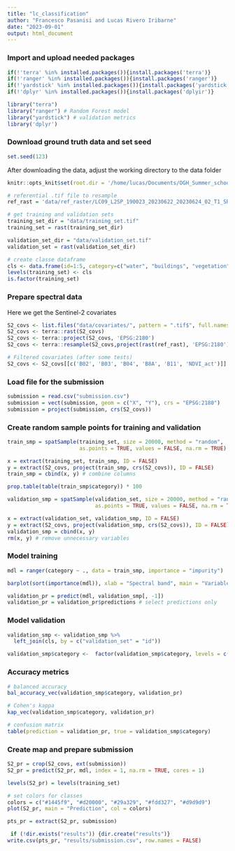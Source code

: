 ```yaml
---
title: "lc_classification"
author: "Francesco Pasanisi and Lucas Rivero Iribarne"
date: "2023-09-01"
output: html_document
---
```


### Import and upload needed packages

```r
if(!'terra' %in% installed.packages()){install.packages('terra')}
if(!'ranger' %in% installed.packages()){install.packages('ranger')}
if(!'yardstick' %in% installed.packages()){install.packages('yardstick')}
if(!'dplyr' %in% installed.packages()){install.packages('dplyir')}
```

```r
library("terra")
library("ranger") # Random Forest model
library("yardstick") # validation metrics
library('dplyr')
```

### Download ground truth data and set seed

```r
set.seed(123)

```

After downloading the data, adjust the working directory to the data folder

```r
knitr::opts_knit$set(root.dir = '/home/lucas/Documents/OGH_Summer_school/hackathon_Land_cover_classification/')
```

```r
# referential .tif file to resample 
ref_rast = 'data/ref_raster/LC09_L2SP_190023_20230622_20230624_02_T1_SR_B1.TIF'


```

```r
# get training and validation sets
training_set_dir = "data/training_set.tif"
training_set = rast(training_set_dir)

validation_set_dir = "data/validation_set.tif"
validation_set = rast(validation_set_dir)
```

```r
# create classe dataframe
cls <- data.frame(id=1:5, category=c("water", "buildings", "vegetation","cropland", "undeveloped"))
levels(training_set) <- cls
is.factor(training_set)
```

### Prepare spectral data

Here we get the Sentinel-2 covariates

```r
S2_covs <- list.files("data/covariates/", pattern = ".tif$", full.names = TRUE)
S2_covs <- terra::rast(S2_covs)
S2_covs <- terra::project(S2_covs, 'EPSG:2180')
S2_covs <- terra::resample(S2_covs,project(rast(ref_rast), 'EPSG:2180'), method="bilinear")

# Filtered covariates (after some tests)
S2_covs <- S2_covs[[c('B02', 'B03', 'B04', 'B8A', 'B11', 'NDVI_act')]]
```

### Load file for the submission

```r
submission = read.csv("submission.csv")
submission = vect(submission, geom = c("X", "Y"), crs = "EPSG:2180")
submission = project(submission, crs(S2_covs))
```

### Create random sample points for training and validation

```r
train_smp = spatSample(training_set, size = 20000, method = "random",
                       as.points = TRUE, values = FALSE, na.rm = TRUE)

x = extract(training_set, train_smp, ID = FALSE)
y = extract(S2_covs, project(train_smp, crs(S2_covs)), ID = FALSE)
train_smp = cbind(x, y) # combine columns

prop.table(table(train_smp$category)) * 100

validation_smp = spatSample(validation_set, size = 20000, method = "random",
                            as.points = TRUE, values = FALSE, na.rm = TRUE)

x = extract(validation_set, validation_smp, ID = FALSE)
y = extract(S2_covs, project(validation_smp, crs(S2_covs)), ID = FALSE)
validation_smp = cbind(x, y)
rm(x, y) # remove unnecessary variables
```

### Model training

```r
mdl = ranger(category ~ ., data = train_smp, importance = "impurity")

barplot(sort(importance(mdl)), xlab = "Spectral band", main = "Variable importance")

validation_pr = predict(mdl, validation_smp[, -1])
validation_pr = validation_pr$predictions # select predictions only
```

### Model validation

```r
validation_smp <- validation_smp %>%
  left_join(cls, by = c("validation_set" = "id"))
```

```r
validation_smp$category <-  factor(validation_smp$category, levels = c("water", "buildings", "vegetation","cropland","undeveloped"))
```

### Accuracy metrics

```r
# balanced accuracy
bal_accuracy_vec(validation_smp$category, validation_pr)

# Cohen's kappa
kap_vec(validation_smp$category, validation_pr)

# confusion matrix
table(prediction = validation_pr, true = validation_smp$category)
```

### Create map and prepare submission

```r
S2_pr = crop(S2_covs, ext(submission))
S2_pr = predict(S2_pr, mdl, index = 1, na.rm = TRUE, cores = 1)

levels(S2_pr) = levels(training_set)

# set colors for classes
colors = c("#1445f9", "#d20000", "#29a329", "#fdd327", "#d9d9d9")
plot(S2_pr, main = "Prediction", col = colors)

pts_pr = extract(S2_pr, submission)

 if (!dir.exists("results")) {dir.create("results")}
write.csv(pts_pr, "results/submission.csv", row.names = FALSE)
```
